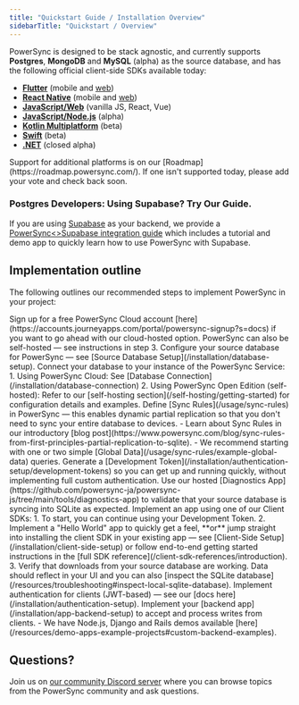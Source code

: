 ```yaml
---
title: "Quickstart Guide / Installation Overview"
sidebarTitle: "Quickstart / Overview"
---
```


PowerSync is designed to be stack agnostic, and currently supports **Postgres**, **MongoDB** and **MySQL** (alpha) as the source database, and has the following official client-side SDKs available today:
- [**Flutter**](/client-sdk-references/flutter) (mobile and [web](/client-sdk-references/flutter/flutter-web-support)) 
- [**React Native**](/client-sdk-references/react-native-and-expo) (mobile and [web](/client-sdk-references/react-native-and-expo/react-native-web-support)) 
- [**JavaScript/Web**](/client-sdk-references/javascript-web) (vanilla JS, React, Vue) 
- [**JavaScript/Node.js**](/client-sdk-references/node) (alpha)
- [**Kotlin Multiplatform**](/client-sdk-references/kotlin-multiplatform) (beta)
- [**Swift**](/client-sdk-references/swift) (beta)
- [**.NET**](/client-sdk-references/dotnet) (closed alpha)

<Note>
Support for additional platforms is on our [Roadmap](https://roadmap.powersync.com/). If one isn't supported today, please add your vote and check back soon.
</Note>

### <Icon icon="elephant" iconType="solid" size="24"/> Postgres Developers: Using Supabase? Try Our Guide.
If you are using [Supabase](https://supabase.com/) as your backend, we provide a [PowerSync\<>Supabase integration guide](/integration-guides/supabase-+-powersync) which includes a tutorial and demo app to quickly learn how to use PowerSync with Supabase.

## Implementation outline

The following outlines our recommended steps to implement PowerSync in your project:

<Steps>
  <Step title="[Optional] Create a PowerSync Cloud account">
    Sign up for a free PowerSync Cloud account [here](https://accounts.journeyapps.com/portal/powersync-signup?s=docs) if you want to go ahead with our cloud-hosted option. PowerSync can also be self-hosted — see instructions in step 3.
  </Step>
  <Step title="Configure your Source Database">
    Configure your source database for PowerSync — see [Source Database Setup](/installation/database-setup).
  </Step>
  <Step title="Connect PowerSync to your Database">
    Connect your database to your instance of the PowerSync Service:
      1. Using PowerSync Cloud: See [Database Connection](/installation/database-connection)
      2. Using PowerSync Open Edition (self-hosted): Refer to our [self-hosting section](/self-hosting/getting-started) for configuration details and examples.
  </Step>
  <Step title="Define Basic Sync Rules">
    Define [Sync Rules](/usage/sync-rules) in PowerSync — this enables dynamic partial replication so that you don't need to sync your entire database to devices.
    - Learn about Sync Rules in our introductory [blog post](https://www.powersync.com/blog/sync-rules-from-first-principles-partial-replication-to-sqlite).
    - We recommend starting with one or two simple [Global Data](/usage/sync-rules/example-global-data) queries.
  </Step>
  <Step title="[Optional] Generate a Development Token">
    Generate a [Development Token](/installation/authentication-setup/development-tokens) so you can get up and running quickly, without implementing full custom authentication.
  </Step>
  <Step title="[Optional] Test Sync with our Diagnostics App">
    Use our hosted [Diagnostics App](https://github.com/powersync-ja/powersync-js/tree/main/tools/diagnostics-app) to validate that your source database is syncing into SQLite as expected.
  </Step>
  <Step title="Implement PowerSync on the Client-Side">
    Implement an app using one of our Client SDKs:
   1. To start, you can continue using your Development Token.
   2. Implement a "Hello World" app to quickly get a feel, **or** jump straight into installing the client SDK in your existing app — see [Client-Side Setup](/installation/client-side-setup) or follow end-to-end getting started instructions in the [full SDK reference](/client-sdk-references/introduction).
   3. Verify that downloads from your source database are working. Data should reflect in your UI and you can also [inspect the SQLite database](/resources/troubleshooting#inspect-local-sqlite-database).
  </Step>
  <Step title="Implement Authentication">
   Implement authentication for clients (JWT-based) — see our [docs here](/installation/authentication-setup).
  </Step>
  <Step title="Configure your App Backend">
   Implement your [backend app](/installation/app-backend-setup) to accept and process writes from clients.
    - We have Node.js, Django and Rails demos available [here](/resources/demo-apps-example-projects#custom-backend-examples).
  </Step>
</Steps>

## Questions?

Join us on [our community Discord server](https://discord.gg/powersync) where you can browse topics from the PowerSync community and ask questions.
